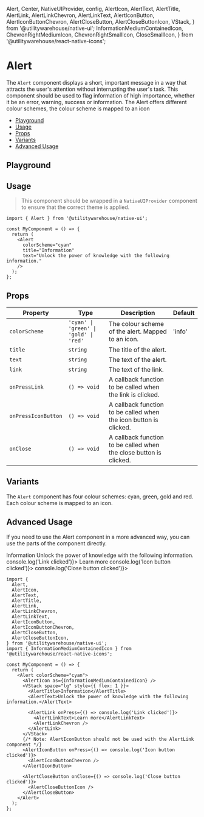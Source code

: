   Alert,
  Center,
  NativeUIProvider,
  config,
  AlertIcon,
  AlertText,
  AlertTitle,
  AlertLink,
  AlertLinkChevron,
  AlertLinkText,
  AlertIconButton,
  AlertIconButtonChevron,
  AlertCloseButton,
  AlertCloseButtonIcon,
  VStack,
} from '@utilitywarehouse/native-ui';
  InformationMediumContainedIcon,
  ChevronRightMediumIcon,
  ChevronRightSmallIcon,
  CloseSmallIcon,
} from '@utilitywarehouse/react-native-icons';

<Meta of={Stories} />

<ViewFigmaButton url="https://www.figma.com/design/3RY3OvLA88yZksRjOfjQJm/UW-App-UI?node-id=1746-4235" />

<BackToTopButton />

# Alert

The `Alert` component displays a short, important message in a way that attracts the user's attention without interrupting the user's task.
This component should be used to flag information of high importance, whether it be an error, warning, success or information.
The Alert offers different colour schemes, the colour scheme is mapped to an icon

- [Playground](#playground)
- [Usage](#usage)
- [Props](#props)
- [Variants](#variants)
- [Advanced Usage](#advanced-usage)

## Playground

<Primary />

<Controls />

## Usage

> This component should be wrapped in a `NativeUIProvider` component to ensure that the correct theme is applied.

<Canvas>
  <NativeUIProvider>
    <Alert
      colorScheme="cyan"
      title="Information"
      text="Unlock the power of knowledge with the following information."
    />
  </NativeUIProvider>
</Canvas>

```tsx
import { Alert } from '@utilitywarehouse/native-ui';

const MyComponent = () => {
  return (
    <Alert
      colorScheme="cyan"
      title="Information"
      text="Unlock the power of knowledge with the following information."
    />
  );
};
```

## Props

| Property            | Type                                   | Description                                                        | Default |
| ------------------- | -------------------------------------- | ------------------------------------------------------------------ | ------- |
| `colorScheme`       | `'cyan' \| 'green' \| 'gold' \| 'red'` | The colour scheme of the alert. Mapped to an icon.                 | 'info'  |
| `title`             | `string`                               | The title of the alert.                                            |         |
| `text`              | `string`                               | The text of the alert.                                             |         |
| `link`              | `string`                               | The text of the link.                                              |         |
| `onPressLink`       | `() => void`                           | A callback function to be called when the link is clicked.         |         |
| `onPressIconButton` | `() => void`                           | A callback function to be called when the icon button is clicked.  |         |
| `onClose`           | `() => void`                           | A callback function to be called when the close button is clicked. |         |

## Variants

The `Alert` component has four colour schemes: cyan, green, gold and red. Each colour scheme is mapped to an icon.

<Canvas of={Stories.Variants} />

## Advanced Usage

If you need to use the Alert component in a more advanced way, you can use the parts of the component directly.

<Canvas>
  <NativeUIProvider>
    <Alert colorScheme="cyan">
      <AlertIcon />
      <VStack space="lg" style={{flex: 1}}>
        <AlertTitle>Information</AlertTitle>
        <AlertText>Unlock the power of knowledge with the following information.</AlertText>
        <AlertLink onPress={() => console.log('Link clicked')}>
          <AlertLinkText>Learn more</AlertLinkText>
          <AlertLinkChevron />
        </AlertLink>
      </VStack>
      <AlertIconButton onPress={() => console.log('Icon button clicked')}>
        <AlertIconButtonChevron />
      </AlertIconButton>
      <AlertCloseButton onClose={() => console.log('Close button clicked')}>
        <AlertCloseButtonIcon />
      </AlertCloseButton>
    </Alert>

  </NativeUIProvider>
</Canvas>

```tsx
import {
  Alert,
  AlertIcon,
  AlertText,
  AlertTitle,
  AlertLink,
  AlertLinkChevron,
  AlertLinkText,
  AlertIconButton,
  AlertIconButtonChevron,
  AlertCloseButton,
  AlertCloseButtonIcon,
} from '@utilitywarehouse/native-ui';
import { InformationMediumContainedIcon } from '@utilitywarehouse/react-native-icons';

const MyComponent = () => {
  return (
    <Alert colorScheme="cyan">
      <AlertIcon as={InformationMediumContainedIcon} />
      <VStack space="lg" style={{ flex: 1 }}>
        <AlertTitle>Information</AlertTitle>
        <AlertText>Unlock the power of knowledge with the following information.</AlertText>

        <AlertLink onPress={() => console.log('Link clicked')}>
          <AlertLinkText>Learn more</AlertLinkText>
          <AlertLinkChevron />
        </AlertLink>
      </VStack>
      {/* Note: AlertIconButton should not be used with the AlertLink component */}
      <AlertIconButton onPress={() => console.log('Icon button clicked')}>
        <AlertIconButtonChevron />
      </AlertIconButton>

      <AlertCloseButton onClose={() => console.log('Close button clicked')}>
        <AlertCloseButtonIcon />
      </AlertCloseButton>
    </Alert>
  );
};
```
